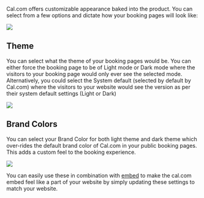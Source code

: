 Cal.com offers customizable appearance baked into the product. You can select from a few options and dictate how your booking pages will look like:

[![](https://downloads.intercomcdn.com/i/o/1198206315/2164d7a47f3c65ba0bf706cb/i1600x899-HIol7m7sT4zB_lqidld.png?expires=1734714000\&signature=02aa2a62098d5eeb0e1e37cb18d6cb4ac807d038f02b08e93b32488e66c9db93\&req=dSEuHst%2Bm4JeXPMW1HO4zdxW8e1lYdsGkf3DS870RkQuEAWG7v0FpWRkqsEc%0AtPwY9zj60L8tT8uVkPA%3D%0A)](https://downloads.intercomcdn.com/i/o/1198206315/2164d7a47f3c65ba0bf706cb/i1600x899-HIol7m7sT4zB_lqidld.png?expires=1734714000\&signature=02aa2a62098d5eeb0e1e37cb18d6cb4ac807d038f02b08e93b32488e66c9db93\&req=dSEuHst%2Bm4JeXPMW1HO4zdxW8e1lYdsGkf3DS870RkQuEAWG7v0FpWRkqsEc%0AtPwY9zj60L8tT8uVkPA%3D%0A)


## Theme

You can select what the theme of your booking pages would be. You can either force the booking page to be of Light mode or Dark mode where the visitors to your booking page would only ever see the selected mode. Alternatively, you could select the System default (selected by default by Cal.com) where the visitors to your website would see the version as per their system default settings (Light or Dark)

[![](https://downloads.intercomcdn.com/i/o/1198206314/f04bd67aa9cae8b54fb6d9b4/i805x289-9ZjOQDA70FMu_zjot71.png?expires=1734714000\&signature=f9d629c3cf779a2a89483890ece99cbd9d6f9a448b0d3f9a84d050e8911c46ac\&req=dSEuHst%2Bm4JeXfMW1HO4ze2Wk3jG3ORofxgPA8NLppLNtG8nsjtRtR1pPujo%0APjy7tUX%2BQivWNM%2Br2rs%3D%0A)](https://downloads.intercomcdn.com/i/o/1198206314/f04bd67aa9cae8b54fb6d9b4/i805x289-9ZjOQDA70FMu_zjot71.png?expires=1734714000\&signature=f9d629c3cf779a2a89483890ece99cbd9d6f9a448b0d3f9a84d050e8911c46ac\&req=dSEuHst%2Bm4JeXfMW1HO4ze2Wk3jG3ORofxgPA8NLppLNtG8nsjtRtR1pPujo%0APjy7tUX%2BQivWNM%2Br2rs%3D%0A)


## Brand Colors

You can select your Brand Color for both light theme and dark theme which over-rides the default brand color of Cal.com in your public booking pages. This adds a custom feel to the booking experience.

[![](https://downloads.intercomcdn.com/i/o/1198206313/f30357693da318f7934b7c88/i817x190--uQ-QNjQv7N-_dhazio.png?expires=1734714000\&signature=e14a0ad67e98e7ab8c19d36d1c27d463b9f42d6b7634aec5956584e468678801\&req=dSEuHst%2Bm4JeWvMW1HO4zSGYuaZeLpetOwWwqy61UKiW0pTsmTcvhb3LU8W2%0As5OsVpLHL2I9NeTC5nk%3D%0A)](https://downloads.intercomcdn.com/i/o/1198206313/f30357693da318f7934b7c88/i817x190--uQ-QNjQv7N-_dhazio.png?expires=1734714000\&signature=e14a0ad67e98e7ab8c19d36d1c27d463b9f42d6b7634aec5956584e468678801\&req=dSEuHst%2Bm4JeWvMW1HO4zSGYuaZeLpetOwWwqy61UKiW0pTsmTcvhb3LU8W2%0As5OsVpLHL2I9NeTC5nk%3D%0A)

You can easily use these in combination with [embed](https://cal.com/docs/core-features/embed) to make the cal.com embed feel like a part of your website by simply updating these settings to match your website.
